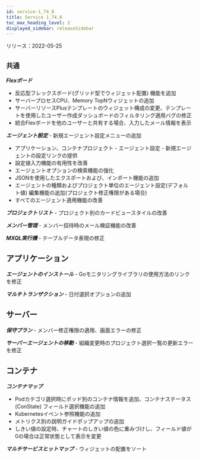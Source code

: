```yaml
---
id: service-1_74_0
title: Service 1.74.0
toc_max_heading_level: 2
displayed_sidebar: releaseSidebar
---
```



リリース：2022-05-25

## `共通`

**_Flexボード_**

-   反応型フレックスボード(グリッド型でウィジェット配置) 機能を追加
-   サーバープロセスCPU、Memory TopNウィジェットの追加
-   サーバーリソースPlusテンプレートのウィジェット構成の変更、テンプレートを使用したユーザー作成ダッシュボードのフィルタリング適用バグの修正
-   統合Flexボードを他のユーザーと共有する場合、入力したメール情報を表示 

**_エージェント設定_** - 新規エージェント設定メニューの追加

-   アプリケーション、コンテナプロジェクト - エージェント設定 - 新規エージェントの設定リンクの提供
-   設定値入力機能の有用性を改善
-   エージェントオプションの検索機能の強化
-   JSONを使用したエクスポートおよび、インポート機能の追加
-   エージェントの種類およびプロジェクト単位のエージェント設定(デフォルト値) 編集機能の追加(プロジェクト修正権限がある場合)
-   すべてのエージェント適用機能の改善

**_プロジェクトリスト_** - プロジェクト別のカードビュースタイルの改善 

**_メンバー管理_** - メンバー招待時のメール検証機能の改善

**_MXQL実行機_** - テーブルデータ表現の修正

## アプリケーション

**_エージェントのインストール_** - Goモニタリングライブラリの使用方法のリンクを修正

**_マルチトランザクション_** - 日付選択オプションの追加

## サーバー

**_保守プラン_** - メンバー修正権限の適用、画面エラーの修正

**_サーバーエージェントの移動_** - 組織変更時のプロジェクト選択一覧の更新エラーを修正

## コンテナ

**_コンテナマップ_**

-   Podカテゴリ選択時にポッド別のコンテナ情報を追加、コンテナステータス(ConState) フィールド選択機能の追加
-   Kubernetesイベント参照機能の追加
-   メトリクス別の説明ガイドポップアップの追加
-   しきい値の設定時、チャートのしきい値の色に重みづけし、フィールド値が0の場合は正常状態として表示を変更

**_マルチサービスヒットマップ_** - ウィジェットの配置をソート
